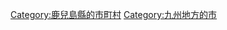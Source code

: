 {{Commonscat|Aira, Kagoshima}}
{{Catmore}}

{{DEFAULTSORT:Aira-shi}}
[[Category:鹿兒島縣的市町村|Category:鹿兒島縣的市町村]]
[[Category:九州地方的市|Category:九州地方的市]]